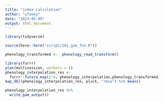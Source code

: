 ```yaml
---
title: "index calculation"
author: "sToney"
date: "2023-05-09"
output: html_document
---
```


```r
library(tidyverse)
```

```r
source(here::here("script/101_gam_fun.R"))

phenology_transformed <-  phenology_read_transform()

library(furrr)
plan(multisession, workers = 8)
phenology_interpolation_res <-  
  furrr::future_map(2:9, phenology_interpolation,phenology_transformed)
map_dbl(phenology_interpolation_res, pluck, "rmse") %>% mean()

phenology_interpolation_res %>% 
  write_gam_output()
```

